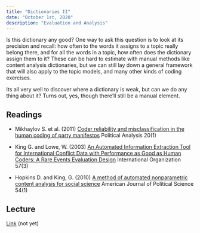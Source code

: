 ```yaml
---
title: "Dictionaries II"
date: "October 1st, 2020"
description: "Evaluation and Analysis"
---
```


Is this dictionary any good? One way to ask this question is to look
at its precision and recall: how often to the words it assigns to a
topic really belong there, and for all the words in a topic, how often
does the dictionary assign them to it? These can be hard to estimate
with manual methods like content analysis dictionaries, but we can still
lay down a general framework that will also apply to the topic models,
and many other kinds of coding exercises.

Its all very well to discover where a dictionary is weak, but can we do
any thing about it? Turns out, yes, though there'll still be a manual
element.


## Readings

- Mikhaylov S. et al. (2011) [Coder reliability and misclassification in the human coding of party manifestos](http://pan.oxfordjournals.org/cgi/doi/10.1093/pan/mpr047) Political Analysis 20(1)

- King G. and Lowe, W. (2003) [An Automated Information Extraction Tool for International Conflict Data with Performance as Good as Human Coders: A Rare Events Evaluation Design](https://www.cambridge.org/core/journals/international-organization/article/an-automated-information-extraction-tool-for-international-conflict-data-with-performance-as-good-as-human-coders-a-rare-events-evaluation-design/7BF83BD64D633189EBFD600EB05E7F2E) International Organization 57(3)

- Hopkins D. and King, G. (2010) [A method of automated nonparametric content analysis for social science](https://dx.doi.org/10.1111/j.1540-5907.2009.00428.x) American Journal of Political Science 54(1)

## Lecture

[Link](https://moodle.hertie-school.org/course/index.php?categoryid=266)
(not yet)

